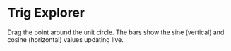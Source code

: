 
# Trig Explorer

Drag the point around the unit circle. The bars show the sine (vertical) and cosine (horizontal) values updating live.

<TrigExplorer />
